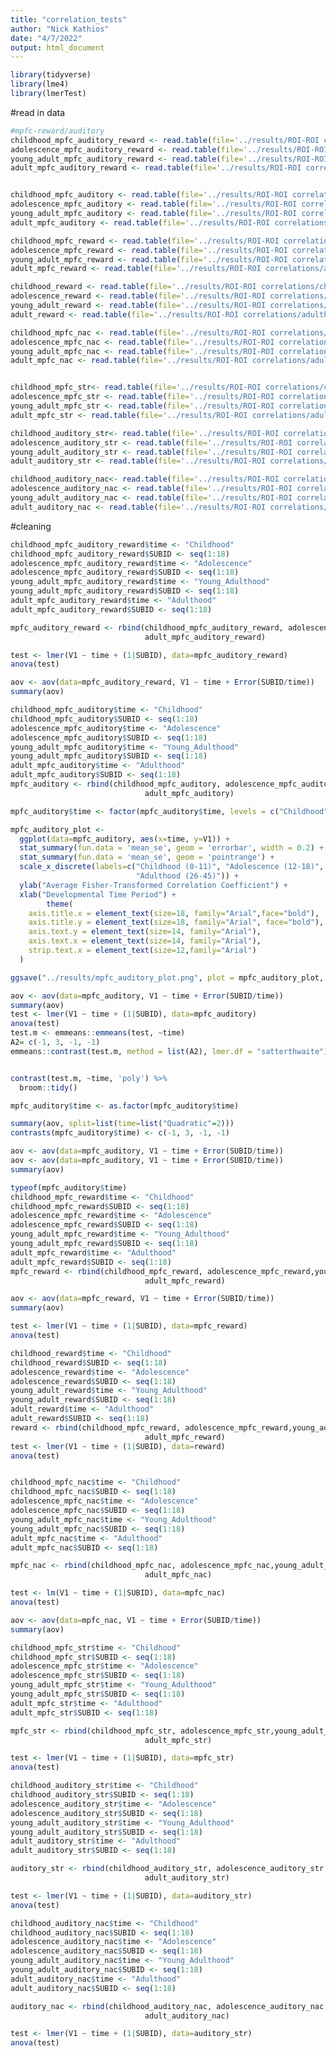 ```yaml
---
title: "correlation_tests"
author: "Nick Kathios"
date: "4/7/2022"
output: html_document
---
```


```r
library(tidyverse)
library(lme4)
library(lmerTest)
```

#read in data
```r
#mpfc-reward/auditory
childhood_mpfc_auditory_reward <- read.table(file='../results/ROI-ROI correlations/childhood_mpfc_auditory_reward_mean.csv')
adolescence_mpfc_auditory_reward <- read.table(file='../results/ROI-ROI correlations/adolescence_mpfc_auditory_reward_mean.csv')
young_adult_mpfc_auditory_reward <- read.table(file='../results/ROI-ROI correlations/young_adulthood_mpfc_auditory_reward_mean.csv')
adult_mpfc_auditory_reward <- read.table(file='../results/ROI-ROI correlations/adulthood_mpfc_auditory_reward_mean.csv')


childhood_mpfc_auditory <- read.table(file='../results/ROI-ROI correlations/childhood_mpfc_auditory_mean.csv')
adolescence_mpfc_auditory <- read.table(file='../results/ROI-ROI correlations/adolescence_mpfc_auditory_mean.csv')
young_adult_mpfc_auditory <- read.table(file='../results/ROI-ROI correlations/young_adulthood_mpfc_auditory_mean.csv')
adult_mpfc_auditory <- read.table(file='../results/ROI-ROI correlations/adulthood_mpfc_auditory_mean.csv')

childhood_mpfc_reward <- read.table(file='../results/ROI-ROI correlations/childhood_mpfc_reward_mean.csv')
adolescence_mpfc_reward <- read.table(file='../results/ROI-ROI correlations/adolescence_mpfc_reward_mean.csv')
young_adult_mpfc_reward <- read.table(file='../results/ROI-ROI correlations/young_adulthood_mpfc_reward_mean.csv')
adult_mpfc_reward <- read.table(file='../results/ROI-ROI correlations/adulthood_mpfc_reward_mean.csv')

childhood_reward <- read.table(file='../results/ROI-ROI correlations/childhood_reward_participant_mean.csv')
adolescence_reward <- read.table(file='../results/ROI-ROI correlations/adolescence_reward_participant_mean.csv')
young_adult_reward <- read.table(file='../results/ROI-ROI correlations/young_adulthood_reward_participant_mean.csv')
adult_reward <- read.table(file='../results/ROI-ROI correlations/adulthood_reward_participant_mean.csv')

childhood_mpfc_nac <- read.table(file='../results/ROI-ROI correlations/childhood_mpfc_nac.csv')
adolescence_mpfc_nac <- read.table(file='../results/ROI-ROI correlations/adolescence_mpfc_nac.csv')
young_adult_mpfc_nac <- read.table(file='../results/ROI-ROI correlations/young_adulthood_mpfc_nac.csv')
adult_mpfc_nac <- read.table(file='../results/ROI-ROI correlations/adulthood_mpfc_nac.csv')


childhood_mpfc_str<- read.table(file='../results/ROI-ROI correlations/childhood_mpfc_str.csv')
adolescence_mpfc_str <- read.table(file='../results/ROI-ROI correlations/adolescence_mpfc_str.csv')
young_adult_mpfc_str <- read.table(file='../results/ROI-ROI correlations/young_adulthood_mpfc_str.csv')
adult_mpfc_str <- read.table(file='../results/ROI-ROI correlations/adulthood_mpfc_str.csv')

childhood_auditory_str<- read.table(file='../results/ROI-ROI correlations/childhood_str_auditory_mean.csv')
adolescence_auditory_str <- read.table(file='../results/ROI-ROI correlations/adolescence_str_auditory_mean.csv')
young_adult_auditory_str <- read.table(file='../results/ROI-ROI correlations/young_adulthood_str_auditory_mean.csv')
adult_auditory_str <- read.table(file='../results/ROI-ROI correlations/adulthood_str_auditory_mean.csv')

childhood_auditory_nac<- read.table(file='../results/ROI-ROI correlations/childhood_nac_auditory_mean.csv')
adolescence_auditory_nac <- read.table(file='../results/ROI-ROI correlations/adolescence_nac_auditory_mean.csv')
young_adult_auditory_nac <- read.table(file='../results/ROI-ROI correlations/young_adulthood_nac_auditory_mean.csv')
adult_auditory_nac <- read.table(file='../results/ROI-ROI correlations/adulthood_nac_auditory_mean.csv')
```

#cleaning
```r
childhood_mpfc_auditory_reward$time <- "Childhood"
childhood_mpfc_auditory_reward$SUBID <- seq(1:18)
adolescence_mpfc_auditory_reward$time <- "Adolescence"
adolescence_mpfc_auditory_reward$SUBID <- seq(1:18)
young_adult_mpfc_auditory_reward$time <- "Young_Adulthood"
young_adult_mpfc_auditory_reward$SUBID <- seq(1:18)
adult_mpfc_auditory_reward$time <- "Adulthood"
adult_mpfc_auditory_reward$SUBID <- seq(1:18)

mpfc_auditory_reward <- rbind(childhood_mpfc_auditory_reward, adolescence_mpfc_auditory_reward,young_adult_mpfc_auditory_reward,
                              adult_mpfc_auditory_reward)

test <- lmer(V1 ~ time + (1|SUBID), data=mpfc_auditory_reward)
anova(test)

aov <- aov(data=mpfc_auditory_reward, V1 ~ time + Error(SUBID/time))
summary(aov)

childhood_mpfc_auditory$time <- "Childhood"
childhood_mpfc_auditory$SUBID <- seq(1:18)
adolescence_mpfc_auditory$time <- "Adolescence"
adolescence_mpfc_auditory$SUBID <- seq(1:18)
young_adult_mpfc_auditory$time <- "Young_Adulthood"
young_adult_mpfc_auditory$SUBID <- seq(1:18)
adult_mpfc_auditory$time <- "Adulthood"
adult_mpfc_auditory$SUBID <- seq(1:18)
mpfc_auditory <- rbind(childhood_mpfc_auditory, adolescence_mpfc_auditory,young_adult_mpfc_auditory,
                              adult_mpfc_auditory)

mpfc_auditory$time <- factor(mpfc_auditory$time, levels = c("Childhood", "Adolescence", "Young_Adulthood", "Adulthood"))

mpfc_auditory_plot <- 
  ggplot(data=mpfc_auditory, aes(x=time, y=V1)) +
  stat_summary(fun.data = 'mean_se', geom = 'errorbar', width = 0.2) +
  stat_summary(fun.data = 'mean_se', geom = 'pointrange') +
  scale_x_discrete(labels=c("Childhood (0-11)", "Adolescence (12-18)", "Young\nAdulthood (19-25)",
                            "Adulthood (26-45)")) +
  ylab("Average Fisher-Transformed Correlation Coefficient") +
  xlab("Developmental Time Period") +
        theme(
    axis.title.x = element_text(size=18, family="Arial",face="bold"),
    axis.title.y = element_text(size=18, family="Arial", face="bold"),
    axis.text.y = element_text(size=14, family="Arial"), 
    axis.text.x = element_text(size=14, family="Arial"),
    strip.text.x = element_text(size=12,family="Arial")
  ) 

ggsave("../results/mpfc_auditory_plot.png", plot = mpfc_auditory_plot, width=11)

aov <- aov(data=mpfc_auditory, V1 ~ time + Error(SUBID/time))
summary(aov)
test <- lmer(V1 ~ time + (1|SUBID), data=mpfc_auditory)
anova(test)
test.m <- emmeans::emmeans(test, ~time)
A2= c(-1, 3, -1, -1)
emmeans::contrast(test.m, method = list(A2), lmer.df = "satterthwaite")


contrast(test.m, ~time, 'poly') %>%
  broom::tidy()

mpfc_auditory$time <- as.factor(mpfc_auditory$time)

summary(aov, split=list(time=list("Quadratic"=2)))
contrasts(mpfc_auditory$time) <- c(-1, 3, -1, -1)

aov <- aov(data=mpfc_auditory, V1 ~ time + Error(SUBID/time))
aov <- aov(data=mpfc_auditory, V1 ~ time + Error(SUBID/time))
summary(aov)

typeof(mpfc_auditory$time)
childhood_mpfc_reward$time <- "Childhood"
childhood_mpfc_reward$SUBID <- seq(1:18)
adolescence_mpfc_reward$time <- "Adolescence"
adolescence_mpfc_reward$SUBID <- seq(1:18)
young_adult_mpfc_reward$time <- "Young_Adulthood"
young_adult_mpfc_reward$SUBID <- seq(1:18)
adult_mpfc_reward$time <- "Adulthood"
adult_mpfc_reward$SUBID <- seq(1:18)
mpfc_reward <- rbind(childhood_mpfc_reward, adolescence_mpfc_reward,young_adult_mpfc_reward,
                              adult_mpfc_reward)

aov <- aov(data=mpfc_reward, V1 ~ time + Error(SUBID/time))
summary(aov)

test <- lmer(V1 ~ time + (1|SUBID), data=mpfc_reward)
anova(test)

childhood_reward$time <- "Childhood"
childhood_reward$SUBID <- seq(1:18)
adolescence_reward$time <- "Adolescence"
adolescence_reward$SUBID <- seq(1:18)
young_adult_reward$time <- "Young_Adulthood"
young_adult_reward$SUBID <- seq(1:18)
adult_reward$time <- "Adulthood"
adult_reward$SUBID <- seq(1:18)
reward <- rbind(childhood_mpfc_reward, adolescence_mpfc_reward,young_adult_mpfc_reward,
                              adult_mpfc_reward)
test <- lmer(V1 ~ time + (1|SUBID), data=reward)
anova(test)


childhood_mpfc_nac$time <- "Childhood"
childhood_mpfc_nac$SUBID <- seq(1:18)
adolescence_mpfc_nac$time <- "Adolescence"
adolescence_mpfc_nac$SUBID <- seq(1:18)
young_adult_mpfc_nac$time <- "Young_Adulthood"
young_adult_mpfc_nac$SUBID <- seq(1:18)
adult_mpfc_nac$time <- "Adulthood"
adult_mpfc_nac$SUBID <- seq(1:18)

mpfc_nac <- rbind(childhood_mpfc_nac, adolescence_mpfc_nac,young_adult_mpfc_nac,
                              adult_mpfc_nac)

test <- lm(V1 ~ time + (1|SUBID), data=mpfc_nac)
anova(test)

aov <- aov(data=mpfc_nac, V1 ~ time + Error(SUBID/time))
summary(aov)

childhood_mpfc_str$time <- "Childhood"
childhood_mpfc_str$SUBID <- seq(1:18)
adolescence_mpfc_str$time <- "Adolescence"
adolescence_mpfc_str$SUBID <- seq(1:18)
young_adult_mpfc_str$time <- "Young_Adulthood"
young_adult_mpfc_str$SUBID <- seq(1:18)
adult_mpfc_str$time <- "Adulthood"
adult_mpfc_str$SUBID <- seq(1:18)

mpfc_str <- rbind(childhood_mpfc_str, adolescence_mpfc_str,young_adult_mpfc_str,
                              adult_mpfc_str)

test <- lmer(V1 ~ time + (1|SUBID), data=mpfc_str)
anova(test)

childhood_auditory_str$time <- "Childhood"
childhood_auditory_str$SUBID <- seq(1:18)
adolescence_auditory_str$time <- "Adolescence"
adolescence_auditory_str$SUBID <- seq(1:18)
young_adult_auditory_str$time <- "Young_Adulthood"
young_adult_auditory_str$SUBID <- seq(1:18)
adult_auditory_str$time <- "Adulthood"
adult_auditory_str$SUBID <- seq(1:18)

auditory_str <- rbind(childhood_auditory_str, adolescence_auditory_str,young_adult_auditory_str,
                              adult_auditory_str)

test <- lmer(V1 ~ time + (1|SUBID), data=auditory_str)
anova(test)

childhood_auditory_nac$time <- "Childhood"
childhood_auditory_nac$SUBID <- seq(1:18)
adolescence_auditory_nac$time <- "Adolescence"
adolescence_auditory_nac$SUBID <- seq(1:18)
young_adult_auditory_nac$time <- "Young_Adulthood"
young_adult_auditory_nac$SUBID <- seq(1:18)
adult_auditory_nac$time <- "Adulthood"
adult_auditory_nac$SUBID <- seq(1:18)

auditory_nac <- rbind(childhood_auditory_nac, adolescence_auditory_nac,young_adult_auditory_nac,
                              adult_auditory_nac)

test <- lmer(V1 ~ time + (1|SUBID), data=auditory_str)
anova(test)
```
